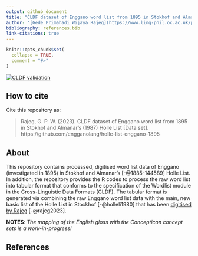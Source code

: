 ```yaml
---
output: github_document
title: "CLDF dataset of Enggano word list from 1895 in Stokhof and Almanar’s (1987) Holle List"
author: '[Gede Primahadi Wijaya Rajeg](https://www.ling-phil.ox.ac.uk/people/gede-rajeg) <a itemprop="sameAs" content="https://orcid.org/0000-0002-2047-8621" href="https://orcid.org/0000-0002-2047-8621" target="orcid.widget" rel="noopener noreferrer" style="vertical-align:top;"><img src="https://orcid.org/sites/default/files/images/orcid_16x16.png" style="width:1em;margin-right:.5em;" alt="ORCID iD icon"></a>'
bibliography: references.bib
link-citations: true
---
```


<!-- README.md is generated from README.Rmd. Please edit that file -->

```r
knitr::opts_chunk$set(
  collapse = TRUE,
  comment = "#>"
)
```

<!-- badges: start -->

[![CLDF validation](https://github.com/intercontinental-dictionary-series/ids/workflows/CLDF-validation/badge.svg)](https://github.com/engganolang/holle-list-enggano-1895/actions?query=workflow%3ACLDF-validation)

<!-- badges: end -->

## How to cite

Cite this repository as:

> Rajeg, G. P. W. (2023). CLDF dataset of Enggano word list from 1895 in Stokhof and Almanar’s (1987) Holle List [Data set]. https://github.com/engganolang/holle-list-enggano-1895

## About

This repository contains processed, digitised word list data of Enggano (investigated in 1895) in Stokhof and Almanar's [-@1885-144589] Holle List. In addition, the repository provides the R codes to process the raw word list into tabular format that conforms to the specification of the Wordlist module in the Cross-Linguistic Data Formats (CLDF). The tabular format is generated via combining the raw Enggano word list data with the main, new basic list of the Holle List in Stockhof [-@holleli1980] that has been [digitised by Rajeg](https://engganolang.github.io/digitised-holle-list/) [-@rajeg2023].

**NOTES**: *The mapping of the English gloss with the Concepticon concept sets is a work-in-progress!*

## References

